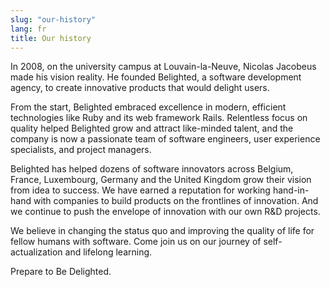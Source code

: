 ```yaml
---
slug: "our-history"
lang: fr
title: Our history
---
```


In 2008, on the university campus at Louvain-la-Neuve, Nicolas Jacobeus made his vision reality. He founded Belighted, a software development agency, to create innovative products that would delight users.

From the start, Belighted embraced excellence in modern, efficient technologies like Ruby and its web framework Rails. Relentless focus on quality helped Belighted grow and attract like-minded talent, and the company is now a passionate team of software engineers, user experience specialists, and project managers.

Belighted has helped dozens of software innovators across Belgium, France, Luxembourg, Germany and the United Kingdom grow their vision from idea to success. We have earned a reputation for working hand-in-hand with companies to build products on the frontlines of innovation. And we continue to push the envelope of innovation with our own R&D projects.

We believe in changing the status quo and improving the quality of life for fellow humans with software. Come join us on our journey of self-actualization and lifelong learning.

Prepare to Be Delighted.
